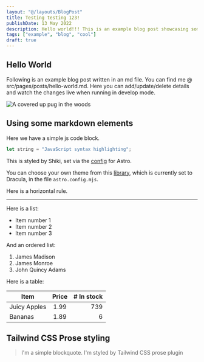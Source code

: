 ```yaml
---
layout: "@/layouts/BlogPost"
title: Testing testing 123!
publishDate: 13 May 2022
description: Hello world!!! This is an example blog post showcasing some of the cool stuff Astro Cactus theme can do.
tags: ["example", "blog", "cool"]
draft: true
---
```



## Hello World

Following is an example blog post written in an md file. You can find me @ src/pages/posts/hello-world.md. Here you can add/update/delete details and watch the changes live when running in develop mode.

<Image
  src="https://picsum.photos/id/1025/550/460"
  alt="A covered up pug in the woods"
  width={550}
  height={460}
/>

## Using some markdown elements

Here we have a simple js code block.

```js
let string = "JavaScript syntax highlighting";
```

This is styled by Shiki, set via the [config](https://docs.astro.build/en/guides/markdown-content/#syntax-highlighting) for Astro.

You can choose your own theme from this [library](https://github.com/shikijs/shiki/blob/main/docs/themes.md#all-themes), which is currently set to Dracula, in the file `astro.config.mjs`.

Here is a horizontal rule.

---

Here is a list:

- Item number 1
- Item number 2
- Item number 3

And an ordered list:

1. James Madison
2. James Monroe
3. John Quincy Adams

Here is a table:

| Item         | Price | # In stock |
| ------------ | :---: | ---------: |
| Juicy Apples | 1.99  |        739 |
| Bananas      | 1.89  |          6 |

## Tailwind CSS Prose styling

> I'm a simple blockquote.
> I'm styled by Tailwind CSS prose plugin
